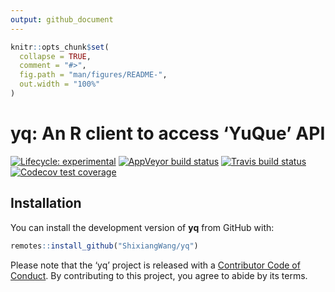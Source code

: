 ```yaml
---
output: github_document
---
```


<!-- README.md is generated from README.Rmd. Please edit that file -->

```r
knitr::opts_chunk$set(
  collapse = TRUE,
  comment = "#>",
  fig.path = "man/figures/README-",
  out.width = "100%"
)
```
# yq: An R client to access 'YuQue' API

<!-- badges: start -->
[![Lifecycle: experimental](https://img.shields.io/badge/lifecycle-experimental-orange.svg)](https://www.tidyverse.org/lifecycle/#experimental)
[![AppVeyor build status](https://ci.appveyor.com/api/projects/status/github/ShixiangWang/yq?branch=master&svg=true)](https://ci.appveyor.com/project/ShixiangWang/yq)
[![Travis build status](https://travis-ci.org/ShixiangWang/yq.svg?branch=master)](https://travis-ci.org/ShixiangWang/yq)
[![Codecov test coverage](https://codecov.io/gh/ShixiangWang/yq/branch/master/graph/badge.svg)](https://codecov.io/gh/ShixiangWang/yq?branch=master)
<!-- badges: end -->



## Installation

You can install the development version of **yq** from GitHub with:

``` r
remotes::install_github("ShixiangWang/yq")
```


Please note that the 'yq' project is released with a
[Contributor Code of Conduct](CODE_OF_CONDUCT.md).
By contributing to this project, you agree to abide by its terms.

